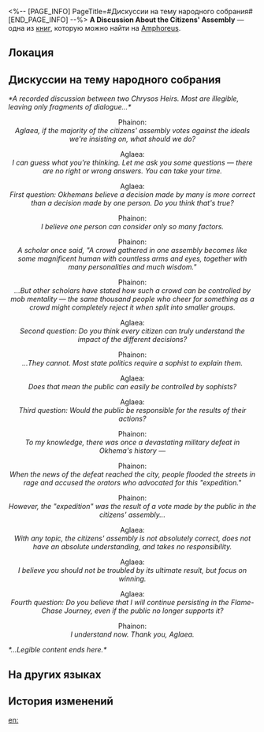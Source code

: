<%-- [PAGE_INFO]
PageTitle=#Дискуссии на тему народного собрания#
[END_PAGE_INFO] --%>
{{Дополнить}}
{{Книга Инфобокс
|id           = 514
|partIds      = 190841
|Название     = A Discussion About the Citizens' Assembly
|Изображение  = Предмет Книга Амфореус 1.png
|Мир          = Amphoreus
|Томов        = 1
|Автор        = <!--нужно добавить-->
|Описание     = A thought-provoking record &mdash; even Okhema's most revered Chrysos Heirs had once doubted the system.
|Том1         = {{tx}}
|Источник1    = {{tx|Отсутствует источник}}
|Персонажи    = Aglaea
|Фракции      = Okhema
}}
'''A Discussion About the Citizens' Assembly''' — одна из [[Книги|книг]], которую можно найти на [[Amphoreus]].

==Локация==
{{Отметка карты|<!--название карты-->|<!--id отметки-->}}

==Дискуссии на тему народного собрания==
''*A recorded discussion between two Chrysos Heirs. Most are illegible, leaving only fragments of dialogue...*''


<div align="center">Phainon:<br />
''Aglaea, if the majority of the citizens' assembly votes against the ideals we're insisting on, what should we do?''


Aglaea:<br />
''I can guess what you're thinking. Let me ask you some questions &mdash; there are no right or wrong answers. You can take your time.''


Aglaea:<br />
''First question: Okhemans believe a decision made by many is more correct than a decision made by one person. Do you think that's true?''


Phainon:<br />
''I believe one person can consider only so many factors.''


Phainon:<br />
''A scholar once said, "A crowd gathered in one assembly becomes like some magnificent human with countless arms and eyes, together with many personalities and much wisdom."''


Phainon:<br />
''...But other scholars have stated how such a crowd can be controlled by mob mentality &mdash; the same thousand people who cheer for something as a crowd might completely reject it when split into smaller groups.''


Aglaea:<br />
''Second question: Do you think every citizen can truly understand the impact of the different decisions?''


Phainon:<br />
''...They cannot. Most state politics require a sophist to explain them.''


Aglaea:<br />
''Does that mean the public can easily be controlled by sophists?''


Aglaea:<br />
''Third question: Would the public be responsible for the results of their actions?''


Phainon:<br />
''To my knowledge, there was once a devastating military defeat in Okhema's history &mdash;''


Phainon:<br />
''When the news of the defeat reached the city, people flooded the streets in rage and accused the orators who advocated for this "expedition."''


Phainon:<br />
''However, the "expedition" was the result of a vote made by the public in the citizens' assembly...''


Aglaea:<br />
''With any topic, the citizens' assembly is not absolutely correct, does not have an absolute understanding, and takes no responsibility.''


Aglaea:<br />
''I believe you should not be troubled by its ultimate result, but focus on winning.''


Aglaea:<br />
''Fourth question: Do you believe that I will continue persisting in the Flame-Chase Journey, even if the public no longer supports it?''


Phainon:<br />
''I understand now. Thank you, Aglaea.''</div>


''*...Legible content ends here.*''

==На других языках==
{{На других языках
|en   = A Discussion About the Citizens' Assembly
|zhs  = 一段关于公民大会的谈话记录
|zht  = 一段關於公民大會的談話紀錄
|ja   = 「民会」に関する談話記録
|ko   = 시민 총회에 관한 대화 기록
|es   = Una conversación sobre la asamblea de ciudadanos
|fr   = Discussions sur l'assemblée citoyenne
|ru   = Дискуссии на тему народного собрания
|th   = บันทึกการสนทนา เกี่ยวกับสมัชชาพลเรือน
|vi   = Một Đoạn Ghi Chép Về Đại Hội Công Dân
|de   = Eine Diskussion über die Bürgerversammlung
|id   = Catatan Percakapan Tentang Sidang Warga
|pt   = Uma Discussão Sobre a Assembleia dos Cidadãos
}}

==История изменений==
{{История изменений|3.5}}

[[en:]]
